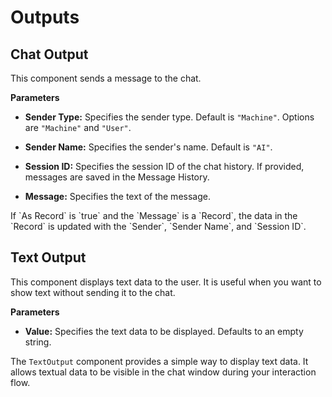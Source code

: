 
# Outputs

## Chat Output

This component sends a message to the chat.

**Parameters**

- **Sender Type:** Specifies the sender type. Default is `"Machine"`. Options are `"Machine"` and `"User"`.

- **Sender Name:** Specifies the sender's name. Default is `"AI"`.

- **Session ID:** Specifies the session ID of the chat history. If provided, messages are saved in the Message History.

- **Message:** Specifies the text of the message.

<Admonition type="note" title="Note">
    <p>
        If `As Record` is `true` and the `Message` is a `Record`, the data in the `Record` is updated with the `Sender`, `Sender Name`, and `Session ID`.
    </p>
</Admonition>

## Text Output

This component displays text data to the user. It is useful when you want to show text without sending it to the chat.

**Parameters**

- **Value:** Specifies the text data to be displayed. Defaults to an empty string.


The `TextOutput` component provides a simple way to display text data. It allows textual data to be visible in the chat window during your interaction flow.
